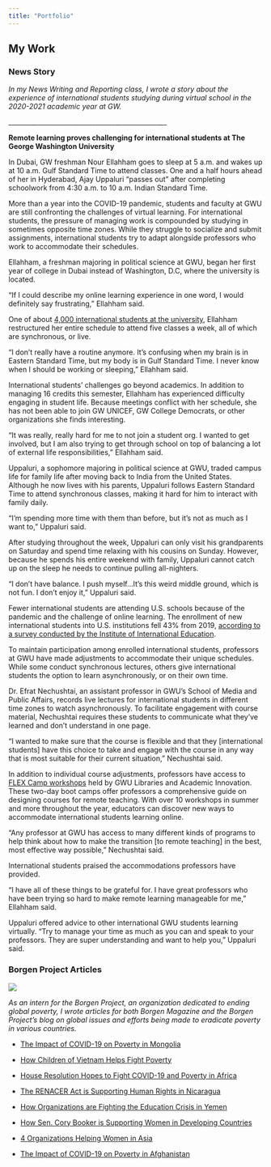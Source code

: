 ```yaml
---
title: "Portfolio"
---
```


## My Work

### News Story

*In my News Writing and Reporting class, I wrote a story about the experience of international students studying during virtual school in the 2020-2021 academic year at GW.*

\_\_\_\_\_\_\_\_\_\_\_\_\_\_\_\_\_\_\_\_\_\_\_\_\_\_\_\_\_\_\_\_\_\_\_\_\_\_\_\_\_\_\_\_\_\_\_\_\_

**Remote learning proves challenging for international students at The George Washington University**

In Dubai, GW freshman Nour Ellahham goes to sleep at 5 a.m. and wakes up at 10 a.m. Gulf Standard Time to attend classes. One and a half hours ahead of her in Hyderabad, Ajay Uppaluri "passes out" after completing schoolwork from 4:30 a.m. to 10 a.m. Indian Standard Time.  

More than a year into the COVID-19 pandemic, students and faculty at GWU are still confronting the challenges of virtual learning. For international students, the pressure of managing work is compounded by studying in sometimes opposite time zones. While they struggle to socialize and submit assignments, international students try to adapt alongside professors who work to accommodate their schedules.

Ellahham, a freshman majoring in political science at GWU, began her first year of college in Dubai instead of Washington, D.C, where the university is located.

"If I could describe my online learning experience in one word, I would definitely say frustrating," Ellahham said.

One of about [4,000 international students at the university](https://irp.gwu.edu/dashboard-enrollment-dashboard), Ellahham restructured her entire schedule to attend five classes a week, all of which are synchronous, or live.

"I don't really have a routine anymore. It's confusing when my brain is in Eastern Standard Time, but my body is in Gulf Standard Time. I never know when I should be working or sleeping," Ellahham said.

International students' challenges go beyond academics. In addition to managing 16 credits this semester, Ellahham has experienced difficulty engaging in student life. Because meetings conflict with her schedule, she has not been able to join GW UNICEF, GW College Democrats, or other organizations she finds interesting.  

"It was really, really hard for me to not join a student org. I wanted to get involved, but I am also trying to get through school on top of balancing a lot of external life responsibilities," Ellahham said.

Uppaluri, a sophomore majoring in political science at GWU, traded campus life for family life after moving back to India from the United States. Although he now lives with his parents, Uppaluri follows Eastern Standard Time to attend synchronous classes, making it hard for him to interact with family daily.

"I'm spending more time with them than before, but it's not as much as I want to," Uppaluri said.

After studying throughout the week, Uppaluri can only visit his grandparents on Saturday and spend time relaxing with his cousins on Sunday. However, because he spends his entire weekend with family, Uppaluri cannot catch up on the sleep he needs to continue pulling all-nighters.

"I don't have balance. I push myself...It's this weird middle ground, which is not fun. I don't enjoy it," Uppaluri said.

Fewer international students are attending U.S. schools because of the pandemic and the challenge of online learning. The enrollment of new international students into U.S. institutions fell 43% from 2019, [according to a survey conducted by the Institute of International Education](https://www.iie.org/Research-and-Insights/Open-Doors/Fall-International-Enrollments-Snapshot-Reports).

To maintain participation among enrolled international students, professors at GWU have made adjustments to accommodate their unique schedules. While some conduct synchronous lectures, others give international students the option to learn asynchronously, or on their own time.  

Dr. Efrat Nechushtai, an assistant professor in GWU's School of Media and Public Affairs, records live lectures for international students in different time zones to watch asynchronously. To facilitate engagement with course material, Nechushtai requires these students to communicate what they've learned and don't understand in one page.

"I wanted to make sure that the course is flexible and that they \[international students\] have this choice to take and engage with the course in any way that is most suitable for their current situation," Nechushtai said.

In addition to individual course adjustments, professors have access to [FLEX Camp workshops](https://gwtoday.gwu.edu/virtual-teaching-camps-will-help-instructors-transition-distance-and-blended-learning) held by GWU Libraries and Academic Innovation. These two-day boot camps offer professors a comprehensive guide on designing courses for remote teaching. With over 10 workshops in summer and more throughout the year, educators can discover new ways to accommodate international students learning online.

"Any professor at GWU has access to many different kinds of programs to help think about how to make the transition \[to remote teaching\] in the best, most effective way possible," Nechushtai said.

International students praised the accommodations professors have provided.

"I have all of these things to be grateful for. I have great professors who have been trying so hard to make remote learning manageable for me," Ellahham said.

Uppaluri offered advice to other international GWU students learning virtually. "Try to manage your time as much as you can and speak to your professors. They are super understanding and want to help you," Uppaluri said.

### Borgen Project Articles

![](borgen-logo.jpg)

*As an intern for the Borgen Project, an organization dedicated to ending global poverty, I wrote articles for both Borgen Magazine and the Borgen Project's blog on global issues and efforts being made to eradicate poverty in various countries.*

-   [The Impact of COVID-19 on Poverty in Mongolia](https://borgenproject.org/tag/impact-of-covid-19-on-poverty-in-mongolia/)

-   [How Children of Vietnam Helps Fight Poverty](https://www.borgenmagazine.com/children-of-vietnam/)

-   [House Resolution Hopes to Fight COVID-19 and Poverty in Africa](https://www.borgenmagazine.com/covid-19-and-poverty-in-africa/)

-   [The RENACER Act is Supporting Human Rights in Nicaragua](https://www.borgenmagazine.com/renacer-act/)

-   [How Organizations are Fighting the Education Crisis in Yemen](https://www.borgenmagazine.com/education-crisis-in-yemen/)

-   [How Sen. Cory Booker is Supporting Women in Developing Countries](https://www.borgenmagazine.com/supporting-women-in-developing-countries/)

-   [4 Organizations Helping Women in Asia](https://borgenproject.org/women-in-asia/)

-   [The Impact of COVID-19 on Poverty in Afghanistan](https://borgenproject.org/the-impact-of-covid-19-on-poverty-in-afghanistan/)
